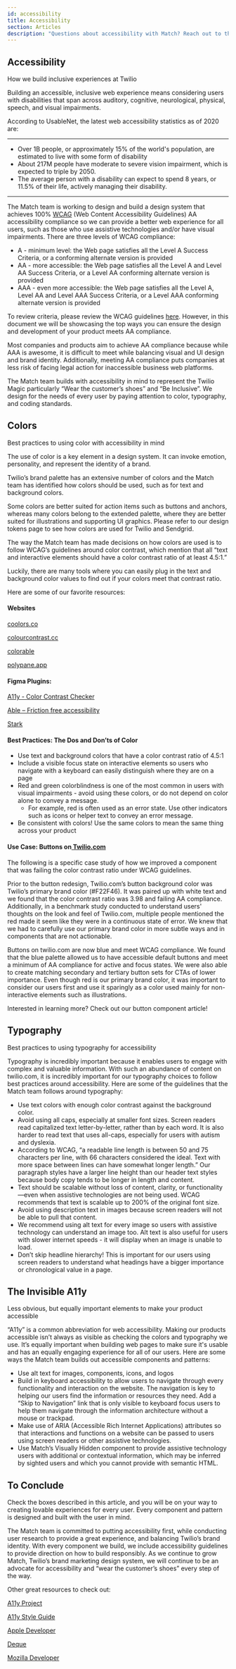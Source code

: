 ```yaml
---
id: accessibility
title: Accessibility
section: Articles
description: "Questions about accessibility with Match? Reach out to the Slack channel #help-match-dsys."
---
```


## Accessibility

How we build inclusive experiences at Twilio

Building an accessible, inclusive web experience means considering users with disabilities that span across auditory, cognitive, neurological, physical, speech, and visual impairments.

According to UsableNet, the latest web accessibility statistics as of 2020 are:

---

- Over 1B people, or approximately 15% of the world's population, are estimated to live with some form of disability
- About 217M people have moderate to severe vision impairment, which is expected to triple by 2050.
- The average person with a disability can expect to spend 8 years, or 11.5% of their life, actively managing their disability.

---

The Match team is working to design and build a design system that achieves 100% [WCAG](https://www.w3.org/WAI/standards-guidelines/wcag/) (Web Content Accessibility Guidelines) AA accessibility compliance so we can provide a better web experience for all users, such as those who use assistive technologies and/or have visual impairments. There are three levels of WCAG compliance:

- A - minimum level: the Web page satisfies all the Level A Success Criteria, or a conforming alternate version is provided
- AA - more accessible: the Web page satisfies all the Level A and Level AA Success Criteria, or a Level AA conforming alternate version is provided
- AAA - even more accessible: the Web page satisfies all the Level A, Level AA and Level AAA Success Criteria, or a Level AAA conforming alternate version is provided

To review criteria, please review the WCAG guidelines [here](https://www.w3.org/TR/WCAG20/#acknowledgments). However, in this document we will be showcasing the top ways you can ensure the design and development of your product meets AA compliance.

Most companies and products aim to achieve AA compliance because while AAA is awesome, it is difficult to meet while balancing visual and UI design and brand identity. Additionally, meeting AA compliance puts companies at less risk of facing legal action for inaccessible business web platforms.

The Match team builds with accessibility in mind to represent the Twilio Magic particularly “Wear the customer’s shoes” and “Be Inclusive”. We design for the needs of every user by paying attention to color, typography, and coding standards.

## Colors

Best practices to using color with accessibility in mind

The use of color is a key element in a design system. It can invoke emotion, personality, and represent the identity of a brand.

Twilio’s brand palette has an extensive number of colors and the Match team has identified how colors should be used, such as for text and background colors.

Some colors are better suited for action items such as buttons and anchors, whereas many colors belong to the extended palette, where they are better suited for illustrations and supporting UI graphics. Please refer to our design tokens page to see how colors are used for Twilio and Sendgrid.

The way the Match team has made decisions on how colors are used is to follow WCAG’s guidelines around color contrast, which mention that all “text and interactive elements should have a color contrast ratio of at least 4.5:1.”

Luckily, there are many tools where you can easily plug in the text and background color values to find out if your colors meet that contrast ratio.

Here are some of our favorite resources:

#### Websites

[coolors.co](https://coolors.co/contrast-checker/112a46-acc8e5)

[colourcontrast.cc](https://colourcontrast.cc/)

[colorable](https://colorable.jxnblk.com/f4c280/073a7c)

[polypane.app](https://polypane.app/color-contrast/#fg=%23107db5&bg=%23fff&level=aa)

#### Figma Plugins:

[A11y - Color Contrast Checker](https://www.figma.com/community/plugin/733159460536249875/A11y---Color-Contrast-Checker)

[Able – Friction free accessibility](https://www.figma.com/community/plugin/734693888346260052/Able-%E2%80%93-Friction-free-accessibility)

[Stark](https://www.figma.com/community/plugin/732603254453395948/Stark)

#### Best Practices: The Dos and Don’ts of Color

- Use text and background colors that have a color contrast ratio of 4.5:1
- Include a visible focus state on interactive elements so users who navigate with a keyboard can easily distinguish where they are on a page
- Red and green colorblindness is one of the most common in users with visual impairments - avoid using these colors, or do not depend on color alone to convey a message.
  - For example, red is often used as an error state. Use other indicators such as icons or helper text to convey an error message.
- Be consistent with colors! Use the same colors to mean the same thing across your product

#### Use Case: Buttons on[ Twilio.com](http://twilio.com)

The following is a specific case study of how we improved a component that was failing the color contrast ratio under WCAG guidelines.

Prior to the button redesign, Twilio.com’s button background color was Twilio’s primary brand color (#F22F46). It was paired up with white text and we found that the color contrast ratio was 3.98 and failing AA compliance. Additionally, in a benchmark study conducted to understand users' thoughts on the look and feel of Twilio.com, multiple people mentioned the red made it seem like they were in a continuous state of error. We knew that we had to carefully use our primary brand color in more subtle ways and in components that are not actionable.

Buttons on twilio.com are now blue and meet WCAG compliance. We found that the blue palette allowed us to have accessible default buttons and meet a minimum of AA compliance for active and focus states. We were also able to create matching secondary and tertiary button sets for CTAs of lower importance. Even though red is our primary brand color, it was important to consider our users first and use it sparingly as a color used mainly for non-interactive elements such as illustrations.

Interested in learning more? Check out our button component article!

## Typography

Best practices to using typography for accessibility

Typography is incredibly important because it enables users to engage with complex and valuable information. With such an abundance of content on twilio.com, it is incredibly important for our typography choices to follow best practices around accessibility. Here are some of the guidelines that the Match team follows around typography:

- Use text colors with enough color contrast against the background color.
- Avoid using all caps, especially at smaller font sizes. Screen readers read capitalized text letter-by-letter, rather than by each word. It is also harder to read text that uses all-caps, especially for users with autism and dyslexia.
- According to WCAG, “a readable line length is between 50 and 75 characters per line, with 66 characters considered the ideal. Text with more space between lines can have somewhat longer length.” Our paragraph styles have a larger line height than our header text styles because body copy tends to be longer in length and content.
- Text should be scalable without loss of content, clarity, or functionality—even when assistive technologies are not being used. WCAG recommends that text is scalable up to 200% of the original font size.
- Avoid using description text in images because screen readers will not be able to pull that content.
- We recommend using alt text for every image so users with assistive technology can understand an image too. Alt text is also useful for users with slower internet speeds - it will display when an image is unable to load.
- Don’t skip headline hierarchy! This is important for our users using screen readers to understand what headings have a bigger importance or chronological value in a page.

## The Invisible A11y

Less obvious, but equally important elements to make your product accessible

“A11y” is a common abbreviation for web accessibility. Making our products accessible isn’t always as visible as checking the colors and typography we use. It’s equally important when building web pages to make sure it's usable and has an equally engaging experience for all of our users. Here are some ways the Match team builds out accessible components and patterns:

- Use alt text for images, components, icons, and logos
- Build in keyboard accessibility to allow users to navigate through every functionality and interaction on the website. The navigation is key to helping our users find the information or resources they need. Add a “Skip to Navigation” link that is only visible to keyboard focus users to help them navigate through the information architecture without a mouse or trackpad.
- Make use of ARIA (Accessible Rich Internet Applications) attributes so that interactions and functions on a website can be passed to users using screen readers or other assistive technologies.
- Use Match’s Visually Hidden component to provide assistive technology users with additional or contextual information, which may be inferred by sighted users and which you cannot provide with semantic HTML.

## To Conclude

Check the boxes described in this article, and you will be on your way to creating lovable experiences for every user. Every component and pattern is designed and built with the user in mind.

The Match team is committed to putting accessibility first, while conducting user research to provide a great experience, and balancing Twilio’s brand identity. With every component we build, we include accessibility guidelines to provide direction on how to build responsibly. As we continue to grow Match, Twilio’s brand marketing design system, we will continue to be an advocate for accessibility and “wear the customer’s shoes” every step of the way.

Other great resources to check out:

[A11y Project](https://www.a11yproject.com/)

[A11y Style Guide](https://a11y-style-guide.com/style-guide/)

[Apple Developer](https://developer.apple.com/design/human-interface-guidelines/accessibility/overview/introduction/)

[Deque](https://www.deque.com/wcag/)

[Mozilla Developer](https://developer.mozilla.org/en-US/docs/Web/Accessibility)
